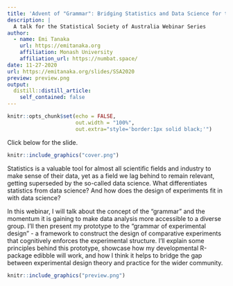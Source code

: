 ```yaml
---
title: 'Advent of "Grammar": Bridging Statistics and Data Science for the Design of Experiments'
description: |
  A talk for the Statistical Society of Australia Webinar Series
author:
  - name: Emi Tanaka
    url: https://emitanaka.org
    affiliation: Monash University
    affiliation_url: https://numbat.space/
date: 11-27-2020
url: https://emitanaka.org/slides/SSA2020
preview: preview.png
output:
  distill::distill_article:
    self_contained: false
---
```



```r
knitr::opts_chunk$set(echo = FALSE,
                      out.width = "100%",
                      out.extra="style='border:1px solid black;'")
```

Click below for the slide. 

<a href="`r rmarkdown::metadata$url`">
```r
knitr::include_graphics("cover.png")
```
</a>


Statistics is a valuable tool for almost all scientific fields and industry to make sense of their data, yet as a field we lag behind to remain relevant, getting superseded by the so-called data science. What differentiates statistics from data science? And how does the design of experiments fit in with data science?

In this webinar, I will talk about the concept of the "grammar" and the momentum it is gaining to make data analysis more accessible to a diverse group. I'll then present my prototype to the "grammar of experimental design" - a framework to construct the design of comparative experiments that cognitively enforces the experimental structure. I'll explain some principles behind this prototype, showcase how my developmental R-package edibble will work, and how I think it helps to bridge the gap between experimental design theory and practice for the wider community.

```r
knitr::include_graphics("preview.png")
```